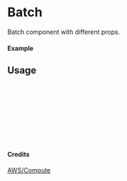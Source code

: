 
<Meta of={Batch} title="AWS/Compute/Batch" />

# Batch

Batch component with different props.

#### Example

<Canvas of={Batch.Primary} />

## Usage

```ts
import { Batch } from "yadl-ui";

const Example = () => {
  return (
      <Batch />
  );
};

export default Example;
```

#### Credits
[AWS/Compute](https://aws-icons.com/)
